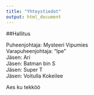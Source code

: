 ```yaml
---
title: "Yhteystiedot"
output: html_document
---
```


##Hallitus

Puheenjohtaja: Mysteeri Vipumies \
Varapuheenjohtaja: "Ipe" \
Jäsen: Ari \
Jäsen: Batman bin S \
Jäsen: Super T \
Jäsen: Voitulla Kokeilee \


Aes ku tekköö

